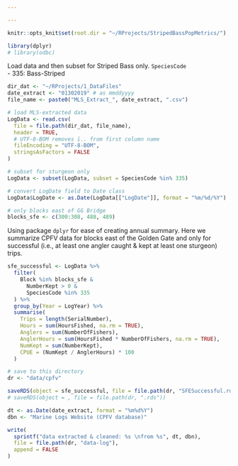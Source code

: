 ```yaml
---

---
```


```r

knitr::opts_knit$set(root.dir = "~/RProjects/StripedBassPopMetrics/")

```

```r

library(dplyr)
# library(odbc)

```

Load data and then subset for Striped Bass only.
`SpeciesCode`  
- 335: Bass-Striped

```r

dir_dat <- "~/RProjects/1_DataFiles"
date_extract <- "01302019" # as mmddyyyy
file_name <- paste0("MLS_Extract_", date_extract, ".csv")

# load MLS-extracted data
LogData <- read.csv(
  file = file.path(dir_dat, file_name),
  header = TRUE,
  # UTF-8-BOM removes ï.. from first column name
  fileEncoding = "UTF-8-BOM",
  stringsAsFactors = FALSE
)

# subset for sturgeon only
LogData <- subset(LogData, subset = SpeciesCode %in% 335)

# convert LogDate field to Date class
LogData$LogDate <- as.Date(LogData[["LogDate"]], format = "%m/%d/%Y")

```

```r

# only blocks east of GG Bridge
blocks_sfe <- c(300:308, 488, 489)

```

Using package `dplyr` for ease of creating annual summary. Here we summarize CPFV data for blocks east of the Golden Gate and only for successful (i.e., at least one angler caught & kept at least one sturgeon) trips.

```r

sfe_successful <- LogData %>% 
  filter(
    Block %in% blocks_sfe &
      NumberKept > 0 &
      SpeciesCode %in% 335
  ) %>% 
  group_by(Year = LogYear) %>% 
  summarise(
    Trips = length(SerialNumber),
    Hours = sum(HoursFished, na.rm = TRUE),
    Anglers = sum(NumberOfFishers),
    AnglerHours = sum(HoursFished * NumberOfFishers, na.rm = TRUE),
    NumKept = sum(NumberKept),
    CPUE = (NumKept / AnglerHours) * 100
  )

```

```r

# save to this directory
dr <- "data/cpfv"

saveRDS(object = sfe_successful, file = file.path(dr, "SFESuccessful.rds"))
# saveRDS(object = , file = file.path(dr, ".rds"))

```

```r

dt <- as.Date(date_extract, format = "%m%d%Y")
dbn <- "Marine Logs Website (CPFV database)"

write(
  sprintf("data extracted & cleaned: %s \nfrom %s", dt, dbn),
  file = file.path(dr, "data-log"),
  append = FALSE
)

```


